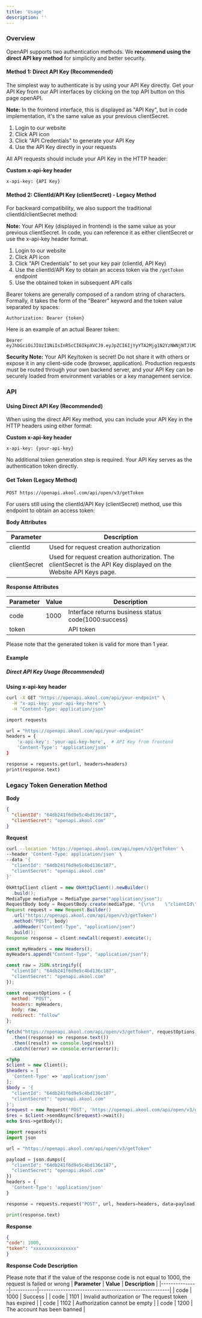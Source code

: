 ```yaml
---
title: 'Usage'
description: ''
---
```



### Overview
OpenAPI supports two authentication methods. We **recommend using the direct API key method** for simplicity and better security.

#### Method 1: Direct API Key (Recommended)
The simplest way to authenticate is by using your API Key directly. Get your API Key from our API interfaces by clicking on the top API button on this page openAPI.

**Note:** In the frontend interface, this is displayed as "API Key", but in code implementation, it's the same value as your previous clientSecret.
1. Login to our website
2. Click API icon
3. Click "API Credentials" to generate your API Key
4. Use the API Key directly in your requests

All API requests should include your API Key in the HTTP header:

**Custom x-api-key header**
```
x-api-key: {API Key}
```
#### Method 2: ClientId/API Key (clientSecret) - Legacy Method
For backward compatibility, we also support the traditional clientId/clientSecret method:

**Note:** Your API Key (displayed in frontend) is the same value as your previous clientSecret. In code, you can reference it as either clientSecret or use the x-api-key header format.

1. Login to our website
2. Click API icon
3. Click "API Credentials" to set your key pair (clientId, API Key)
4. Use the clientId/API Key to obtain an access token via the `/getToken` endpoint
5. Use the obtained token in subsequent API calls

Bearer tokens are generally composed of a random string of characters. Formally, it takes the form of the "Bearer" keyword and the token value separated by spaces:

```
Authorization: Bearer {token}
```

Here is an example of an actual Bearer token:

```
Bearer eyJhbGciOiJIUzI1NiIsInR5cCI6IkpXVCJ9.eyJpZCI6IjYyYTA2Mjg1N2YzNWNjNTJlM2UxNzYyMCIsInR5cGUiOiJ1c2VyIiwiZnJvbSI6InRvYiIsImVtYWlsIjoiZ3VvZG9uZ2RvbmdAYWtvb2wuY29tIiwiZmlyc3ROYW1lIjoiZGQiLCJ1aWQiOjkwMzI4LCJjb2RlIjoiNTY1NCIsImlhdCI6MTczMjg2NzczMiwiZXhwIjoxNzMyODY3NzMzfQ._pilTnv8sPsrKCzrAyh9Lsvyge8NPxUG5Y_8CTdxad0
```

**Security Note:** Your API Key/token is secret! Do not share it with others or expose it in any client-side code (browser, application). Production requests must be routed through your own backend server, and your API Key can be securely loaded from environment variables or a key management service.

### API

#### Using Direct API Key (Recommended)
When using the direct API Key method, you can include your API Key in the HTTP headers using either format:

**Custom x-api-key header**

```
x-api-key: {your-api-key}
```

No additional token generation step is required. Your API Key serves as the authentication token directly.

#### Get Token (Legacy Method)

```
POST https://openapi.akool.com/api/open/v3/getToken
```
For users still using the clientId/API Key (clientSecret) method, use this endpoint to obtain an access token:

**Body Attributes**

| **Parameter** | **Description**                             |
|---------------|---------------------------------------------|
| clientId      | Used for request creation authorization     |
| clientSecret  | Used for request creation authorization. The clientSecret is the API Key displayed on the Website API Keys page.   |

**Response Attributes**

| **Parameter** | **Value** | **Description**                                      |
|---------------|-----------|------------------------------------------------------|
| code          | 1000      | Interface returns business status code(1000:success) |
| token         |           | API token                                            |

<Note>Please note that the generated token is valid for more than 1 year.</Note>

#### Example

##### Direct API Key Usage (Recommended)

**Using x-api-key header**
<CodeGroup>
```bash cURL
curl -X GET "https://openapi.akool.com/api/your-endpoint" \
  -H "x-api-key: your-api-key-here" \
  -H "Content-Type: application/json"
```

```bash Python
import requests

url = "https://openapi.akool.com/api/your-endpoint"
headers = {
    'x-api-key': 'your-api-key-here',  # API Key from frontend
    'Content-Type': 'application/json'
}

response = requests.get(url, headers=headers)
print(response.text)
```

### Legacy Token Generation Method

**Body**

```json
{
  "clientId": "64db241f6d9e5c4bd136c187",
  "clientSecret": "openapi.akool.com"
}
```

**Request**

<CodeGroup>

```bash cURL
curl --location 'https://openapi.akool.com/api/open/v3/getToken' \
--header 'Content-Type: application/json' \
--data '{
  "clientId": "64db241f6d9e5c4bd136c187",
  "clientSecret": "openapi.akool.com"
}'
```

```java Java
OkHttpClient client = new OkHttpClient().newBuilder()
  .build();
MediaType mediaType = MediaType.parse("application/json");
RequestBody body = RequestBody.create(mediaType, "{\r\n    \"clientId\": \"64db241f6d9e5c4bd136c187\",\r\n    \"clientSecret\": \"openapi.akool.com\"\r\n}");
Request request = new Request.Builder()
  .url("https://openapi.akool.com/api/open/v3/getToken")
  .method("POST", body)
  .addHeader("Content-Type", "application/json")
  .build();
Response response = client.newCall(request).execute();
```

```javascript Javascript
const myHeaders = new Headers();
myHeaders.append("Content-Type", "application/json");

const raw = JSON.stringify({
  "clientId": "64db241f6d9e5c4bd136c187",
  "clientSecret": "openapi.akool.com"
});

const requestOptions = {
  method: "POST",
  headers: myHeaders,
  body: raw,
  redirect: "follow"
};

fetch("https://openapi.akool.com/api/open/v3/getToken", requestOptions)
  .then((response) => response.text())
  .then((result) => console.log(result))
  .catch((error) => console.error(error));
```

```PHP PHP
<?php
$client = new Client();
$headers = [
  'Content-Type' => 'application/json'
];
$body = '{
  "clientId": "64db241f6d9e5c4bd136c187",
  "clientSecret": "openapi.akool.com"
}';
$request = new Request('POST', 'https://openapi.akool.com/api/open/v3/getToken', $headers, $body);
$res = $client->sendAsync($request)->wait();
echo $res->getBody();
```

```python Python
import requests
import json

url = "https://openapi.akool.com/api/open/v3/getToken"

payload = json.dumps({
  "clientId": "64db241f6d9e5c4bd136c187",
  "clientSecret": "openapi.akool.com"
})
headers = {
  'Content-Type': 'application/json'
}

response = requests.request("POST", url, headers=headers, data=payload)

print(response.text)
```

</CodeGroup>

**Response**

```json
{
"code": 1000,
"token": "xxxxxxxxxxxxxxxx"
}
```

**Response Code Description**

<Note> Please note that if the value of the response code is not equal to 1000, the request is failed or wrong</Note>
| **Parameter** | **Value** | **Description**                                      |
|---------------|-----------|------------------------------------------------------|
| code          | 1000      | Success |
| code          | 1101      | Invalid authorization or The request token has expired  |
| code          | 1102      | Authorization cannot be empty  |
| code          | 1200      | The account has been banned  |

